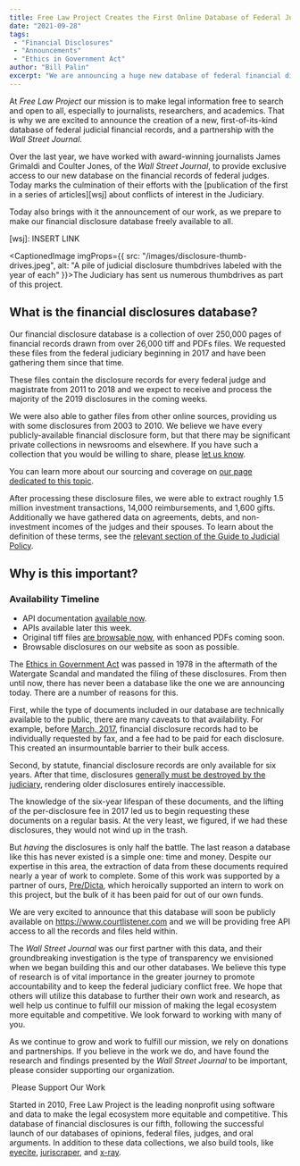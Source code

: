 ```yaml
---
title: Free Law Project Creates the First Online Database of Federal Judicial Financial Disclosures
date: "2021-09-28"
tags:
 - "Financial Disclosures"
 - "Announcements"
 - "Ethics in Government Act"
author: "Bill Palin"
excerpt: "We are announcing a huge new database of federal financial disclosures. The first of its kind since the disclosures were mandated more than 40 years ago."
---
```


<p class="lead">At <em>Free Law Project</em> our mission is to make legal information free to search and open to all, especially to journalists, researchers, and academics. That is why we are excited to announce the creation of a new, first-of-its-kind database of federal judicial financial records, and a partnership with the <em>Wall Street Journal</em>.
</p>

Over the last year, we have worked with award-winning journalists James Grimaldi and Coulter Jones, of the *Wall Street Journal*, to provide exclusive access to our new database on the financial records of federal judges. Today marks the culmination of their efforts with the [publication of the first in a series of articles][wsj] about conflicts of interest in the Judiciary.

Today also brings with it the announcement of our work, as we prepare to make our financial disclosure database freely available to all.

[wsj]: INSERT LINK

<CaptionedImage imgProps={{
  src: "/images/disclosure-thumb-drives.jpeg",
  alt: "A pile of judicial disclosure thumbdrives labeled with the year of each"
}}>The Judiciary has sent us numerous thumbdrives as part of this project.</CaptionedImage>

## What is the financial disclosures database?

Our financial disclosure database is a collection of over 250,000 pages of financial records drawn from over 26,000 tiff and PDFs files. We requested these files from the federal judiciary beginning in 2017 and have been gathering them since that time.

These files contain the disclosure records for every federal judge and magistrate from 2011 to 2018 and we expect to receive and process the majority of the 2019 disclosures in the coming weeks.

We were also able to gather files from other online sources, providing us with some disclosures from 2003 to 2010. We believe we have every publicly-available financial disclosure form, but that there may be significant private collections in newsrooms and elsewhere. If you have such a collection that you would be willing to share, please [let us know][c].

You can learn more about our sourcing and coverage on [our page dedicated to this topic][coverage].

After processing these disclosure files, we were able to extract roughly 1.5 million investment transactions, 14,000 reimbursements, and 1,600 gifts. Additionally we have gathered data on agreements, debts, and non-investment incomes of the judges and their spouses. To learn about the definition of these terms, see the [relevant section of the Guide to Judicial Policy][guide].

[c]: /contact/
[guide]: https://www.uscourts.gov/sites/default/files/guide-vol02d.pdf#page=4
[coverage]: https://www.courtlistener.com/coverage/financial-disclosures/

## Why is this important?

<RightInfoBox>
<h3 className={"-mt-5 mb-1"}>Availability Timeline</h3>
  <ul>
    <li>API documentation <a href="https://www.courtlistener.com/api/rest-info/#financialdisclosure-endpoint
">available now</a>.</li>
    <li>APIs available later this week.</li>
    <li>Original tiff files <a href="https://com-courtlistener-storage.s3-us-west-2.amazonaws.com/list.html?prefix=financial-disclosures/">are browsable now</a>, with enhanced PDFs coming soon.</li>
    <li>Browsable disclosures on our website as soon as possible.</li>
  </ul>
</RightInfoBox>

The [Ethics in Government Act][eiga] was passed in 1978 in the aftermath of the Watergate Scandal and mandated the filing of these disclosures. From then until now, there has never been a database like the one we are announcing today. There are a number of reasons for this.

First, while the type of documents included in our database are technically available to the public, there are many caveats to that availability. For example, before [March, 2017][jc], financial disclosure records had to be individually requested by fax, and a fee had to be paid for each disclosure. This created an insurmountable barrier to their bulk access.

Second, by statute, financial disclosure records are only available for six years. After that time, disclosures [generally must be destroyed by the judiciary][destroy], rendering older disclosures entirely inaccessible.

The knowledge of the six-year lifespan of these documents, and the lifting of the per-disclosure fee in 2017 led us to begin requesting these documents on a regular basis. At the very least, we figured, if we had these disclosures, they would not wind up in the trash.

But *having* the disclosures is only half the battle. The last reason a database like this has never existed is a simple one: time and money. Despite our expertise in this area, the extraction of data from these documents required nearly a year of work to complete. Some of this work was supported by a partner of ours, [Pre/Dicta][pd], which heroically supported an intern to work on this project, but the bulk of it has been paid for out of our own funds.

[eiga]: https://www.govtrack.us/congress/bills/95/s555
[jc]: https://www.uscourts.gov/sites/default/files/2017-03_0.pdf#page=12
[destroy]: https://www.law.cornell.edu/uscode/text/5a/compiledact-95-521/title-I/section-105
[pd]: https://www.predicta.com/

We are very excited to announce that this database will soon be publicly available on <https://www.courtlistener.com> and we will be providing free API access to all the records and files held within.

The *Wall Street Journal* was our first partner with this data, and their groundbreaking investigation is the type of transparency we envisioned when we began building this and our other databases. We believe this type of research is of vital importance in the greater journey to promote accountability and to keep the federal judiciary conflict free. We hope that others will utilize this database to further their own work and research, as well help us continue to fulfill our mission of making the legal ecosystem more equitable and competitive. We look forward to working with many of you.

As we continue to grow and work to fulfill our mission, we rely on donations and partnerships. If you believe in the work we do, and have found the research and findings presented by the *Wall Street Journal* to be important, please consider supporting our organization.

<p class="text-center">
  <RedButton href="https://www.courtlistener.com/donate/?referrer=fds-announcement" size="lg" extraClasses="inline-flex">
    <HeartIcon className="flex-shrink-0 h-5 w-5" aria-hidden="true"/>&nbsp;Please Support Our Work
  </RedButton>
</p>

<AlertBox>
  <p>Started in 2010, Free Law Project is the leading nonprofit using software and data to make the legal ecosystem more equitable and competitive. This database of financial disclosures is our fifth, following the successful launch of our databases of opinions, federal files, judges, and oral arguments. In addition to these data collections, we also build tools, like <a href="/projects/eyecite">eyecite</a>, <a href="/projects/juriscraper/">juriscraper</a>, and <a href="/projects/x-ray/">x-ray</a>.</p>
</AlertBox>
